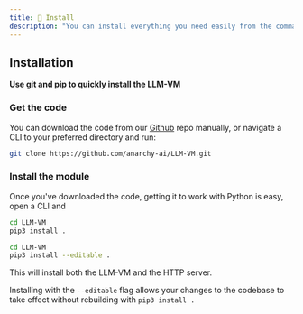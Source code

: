 ```yaml
---
title: 📀 Install
description: "You can install everything you need easily from the command line. Make sure to check the [system requirements](system) and that you have [Python](https://www.python.org/downloads/release/python-3114/) installed."
---
```


## Installation
**Use git and pip to quickly install the LLM-VM**

### Get the code
You can download the code from our [Github](https://github.com/anarchy-ai/LLM-VM/archive/refs/heads/main.zip) repo manually, or navigate a CLI to your preferred directory and run:
```bash CLI Install
git clone https://github.com/anarchy-ai/LLM-VM.git
```

### Install the module
Once you've downloaded the code, getting it to work with Python is easy, open a CLI and
<CodeGroup>
```bash Standard Install
cd LLM-VM
pip3 install .
```
```bash Dev Install
cd LLM-VM
pip3 install --editable .
```
</CodeGroup>

This will install both the LLM-VM and the HTTP server.

<Note>Installing with the ```--editable``` flag allows your changes to the codebase to take effect without rebuilding with ```pip3 install .```</Note>


<Snippet file="github.mdx" />
